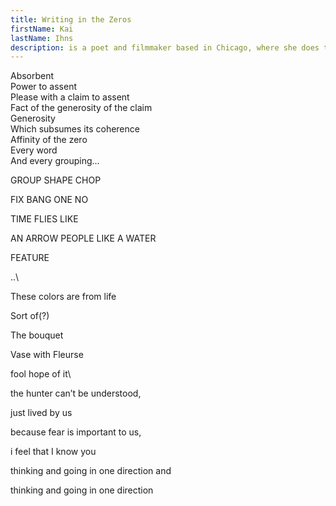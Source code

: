 ```yaml
---
title: Writing in the Zeros
firstName: Kai
lastName: Ihns
description: is a poet and filmmaker based in Chicago, where she does things including edit <a href="https://theyeartheyeartheyeartheyear.bigcartel.com/">The Year</a>, a chapbook press. She's the author of several pamphlets, a dissertation called *Aspect Choreography*, and two books of poems, most recently <a href="https://theelephants.net/ephemera/Of">Of</a> (The Elephants, 2024).
---
```


Absorbent\
 Power to assent\
 Please with a claim to assent\
 Fact of the generosity of the claim\
 Generosity\
 Which subsumes its coherence\
 Affinity of the zero\
 Every word\
 And every grouping...

<p className="my-0 mt-5 ml-24">GROUP SHAPE CHOP</p>
<p className="my-0 ml-[6.5rem]">FIX BANG ONE NO</p>
<p className="my-0 ml-24">TIME FLIES LIKE</p>
<p className="my-0 mr-4 text-right">AN ARROW PEOPLE LIKE A WATER</p>
<p className="my-0 mr-40 text-right">FEATURE</p>
..\
<p className="my-0 ml-14">These colors are from life</p>
<p className="my-0 ml-26">Sort of(?)</p>
<p className="mt-0 ml-26">The bouquet</p>
<p className="my-0 ml-38">Vase with Fleurse</p>
fool hope of it\
<p className="my-0 mr-18 text-right">the hunter can’t be understood,</p>
<p className="mt-0 mr-51 text-right">just lived by us</p>
<p className="my-0 mr-19 text-right">because fear is important to us,</p>
<p className="mt-0 mr-36 text-right">i feel that I know you</p>
<p className="my-0 text-right">thinking and going in one direction and</p>
<p className="my-0 mr-7 text-right">thinking and going in one direction</p>
